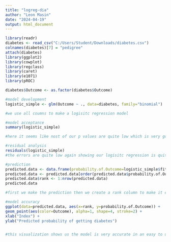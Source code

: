 ---
title: "logreg-dia"
author: "Leon Masin"
date: "2024-04-19"
output: html_document
---

```{r}
library(readr)
diabetes <- read_csv("C:/Users/Student/Downloads/diabetes.csv")
colnames(diabetes)[7] = "pedigree"
attach(diabetes)
library(ggplot2)
library(cowplot)
library(regclass)
library(caret)
library(e1071)
library(pROC)

diabetes$Outcome <- as.factor(diabetes$Outcome)

#model development
logistic_simple <- glm(Outcome ~ ., data=diabetes, family="binomial")

#we use all coumns to make a logisitc regression model

#model acceptance
summary(logistic_simple)

#here it seems like nost of our p values are quite low which is very good and emans most of the data is not random

#residual analysis
residuals(logistic_simple)
#the errors are quite low again showing our logisitc regression is quite accurate

#prediction
predicted.data <- data.frame(probability.of.Outcome=logistic_simple$fitted.values, Outcome=diabetes$Outcome)
predicted.data <- predicted.data[order(predicted.data$probability.of.Outcome, decreasing=FALSE),]
predicted.data$rank <- 1:nrow(predicted.data)
predicted.data

#first we make the prediction then we create a rank column to make it easier to understand by having it in descending order to use in a visualization later, called the rank column

#model accuracy
ggplot(data=predicted.data, aes(x=rank, y=probability.of.Outcome)) +
geom_point(aes(color=Outcome), alpha=1, shape=4, stroke=2) +
xlab("Index") +
ylab("Predicted probability of getting diabetes")


#this visualization shows us the model is very accurate in an easy to understand manner
```

